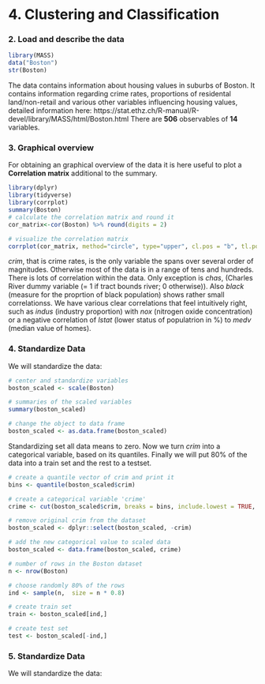 # 4. Clustering and Classification


### 2. Load and describe the data
```r
library(MASS)
data("Boston")
str(Boston)
```
The data contains information about housing values in suburbs of Boston. It contains information regarding crime rates, proportions of residental land/non-retail and various other variables influencing housing values, detailed information here:  https://stat.ethz.ch/R-manual/R-devel/library/MASS/html/Boston.html
There are **506** observables of **14** variables.

### 3. Graphical overview

For obtaining an graphical overview of the data it is here useful to plot a **Correlation matrix** additional to the summary.
```r
library(dplyr)
library(tidyverse)
library(corrplot)
summary(Boston)
# calculate the correlation matrix and round it
cor_matrix<-cor(Boston) %>% round(digits = 2)

# visualize the correlation matrix
corrplot(cor_matrix, method="circle", type="upper", cl.pos = "b", tl.pos = "d", tl.cex = 0.6)

```
*crim*, that is crime rates, is the only variable the spans over several order of magnitudes. Otherwise most of the data is in a range of tens and hundreds. There is lots of correlation within the data. Only exception is *chas*, (Charles River dummy variable (= 1 if tract bounds river; 0 otherwise)). Also *black* (measure for the proprtion of black population) shows rather small correlationss. We have various clear correlations that feel intuitively right, such as *indus* (industry proportion) with *nox* (nitrogen oxide concentration) or a negative correlation of *lstat* (lower status of populatrion in %) to *medv* (median value of homes).

### 4. Standardize Data

We will standardize the data: 
```r
# center and standardize variables
boston_scaled <- scale(Boston)

# summaries of the scaled variables
summary(boston_scaled)

# change the object to data frame
boston_scaled <- as.data.frame(boston_scaled)

```
Standardizing set all data means to zero.
Now we turn *crim* into a categorical variable, based on its quantiles. Finally we will put 80% of the data into a train set and the rest to a testset.
```r
# create a quantile vector of crim and print it
bins <- quantile(boston_scaled$crim)

# create a categorical variable 'crime'
crime <- cut(boston_scaled$crim, breaks = bins, include.lowest = TRUE, label = c("low","med_low","med_high","high"))

# remove original crim from the dataset
boston_scaled <- dplyr::select(boston_scaled, -crim)

# add the new categorical value to scaled data
boston_scaled <- data.frame(boston_scaled, crime)

# number of rows in the Boston dataset 
n <- nrow(Boston)

# choose randomly 80% of the rows
ind <- sample(n,  size = n * 0.8)

# create train set
train <- boston_scaled[ind,]

# create test set 
test <- boston_scaled[-ind,]

```

### 5. Standardize Data

We will standardize the data:

